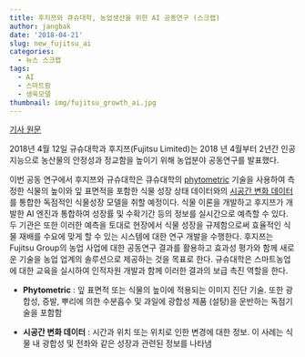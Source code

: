 ```yaml
---
title: 후지쯔와 큐슈대학, 농업생산을 위한 AI 공동연구 (스크랩)
author: jangbak
date: '2018-04-21'
slug: new_fujitsu_ai
categories:
  - 뉴스 스크랩
tags:
  - AI
  - 스마트팜
  - 생육모델
thumbnail: img/fujitsu_growth_ai.jpg
---
```


[기사 원문](http://www.fujitsu.com/global/about/resources/news/press-releases/2018/0412-01.html)

2018년 4월 12일 규슈대학과 후지쯔(Fujitsu Limited)는 2018 년 4월부터 2년간 인공지능으로 농산물의 안정성과 정교함을 높이기 위해 농업분야 공동연구를 발표했다. 

이번 공동 연구에서 후지쯔와 규슈대학은 큐슈대학의 [phytometric](#footer1) 기술을 사용하여 측정한 식물의 높이와 잎 표면적을 포함한 식물 성장 상태 데이터와의 [시공간 변화 데이터](#footer2)를 통합한 독점적인 식물성장 모델을 취할 예정이다. 식물 이론을 개발하고 후지쯔가 개발한 AI 엔진과 통합하여 성장률 및 수확기간 등의 정보를 실시간으로 예측할 수 있다. 두 기관은 또한 이러한 예측을 토대로 현장에서 식물 성장을 규제함으로써 효율적인 식물 재배를 수요에 맞게 할 수 있는 시스템에 대한 연구 개발을 수행한다. 후지쯔는 Fujitsu Group의 농업 사업에 대한 공동연구 결과를 활용하고 효과성 평가와 함께 새로운 기술을 농업 업계의 솔루션으로 제공하는 것을 목표로 한다. 규슈대학은 스마트농업에 대한 교육을 실시하여 인적자원 개발과 함께 이러한 결과의 보급 촉진 역할을 한다. 

<a id="footer1"></a>

* **Phytometric** : 잎 표면적 또는 식물의 높이에 적용되는 이미지 진단 기술. 또한 광합성, 증발, 뿌리에 의한 수분흡수 및 과일에 광합성 제품 (설탕)을 운반하는 독점기술을 포함함

<a id="footer2"></a>

* **시공간 변화 데이터** : 시간과 위치 또는 위치로 인한 변경에 대한 정보. 이 사례는 식물 내 광합성 및 전좌와 같은 성장과 관련된 정보를 나타냄